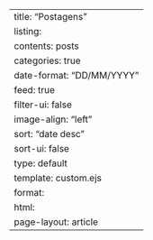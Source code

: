 ---
title: "Postagens"
listing:
  contents: posts
  categories: true
  date-format: "DD/MM/YYYY"
  feed: true
  filter-ui: false
  image-align: "left"
  sort: "date desc"
  sort-ui: false
  type: default
  template: custom.ejs
format: 
  html:
    page-layout: article
---